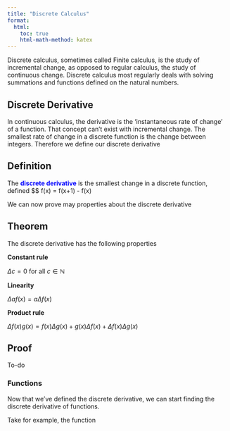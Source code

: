 ```yaml
---
title: "Discrete Calculus"
format:
  html:
    toc: true
    html-math-method: katex
---
```


Discrete calculus, sometimes called Finite calculus, is the study of incremental change, as opposed to regular calculus, the study of continuous change. Discrete calculus most regularly deals with solving summations and functions defined on the natural numbers.

## Discrete Derivative

In continuous calculus, the derivative is the 'instantaneous rate of change' of a function. That concept can't exist with incremental change. The smallest rate of change in a discrete function is the change between integers. Therefore we define our discrete derivative

::: {.callout-note icon="false"}
## Definition

The [**discrete derivative**]{style="color: blue"} is the smallest change in a discrete function, defined \$\$ \Delta f(x) = f(x+1) - f(x)
:::

We can now prove may properties about the discrete derivative

::: {.callout-note icon="false"}
## Theorem

The discrete derivative has the following properties

**Constant rule**

$\Delta c = 0$ for all $c \in \mathbb{N}$

**Linearity**

$\Delta af(x) = a \Delta f(x)$

**Product rule**

$\Delta f(x)g(x) = f(x) \Delta g(x) + g(x) \Delta f(x) + \Delta f(x) \Delta g(x)$
:::

::: {.callout-tip icon="false" collapse="true"}
## Proof

To-do
:::

### Functions

Now that we've defined the discrete derivative, we can start finding the discrete derivative of functions. 

Take for example, the function